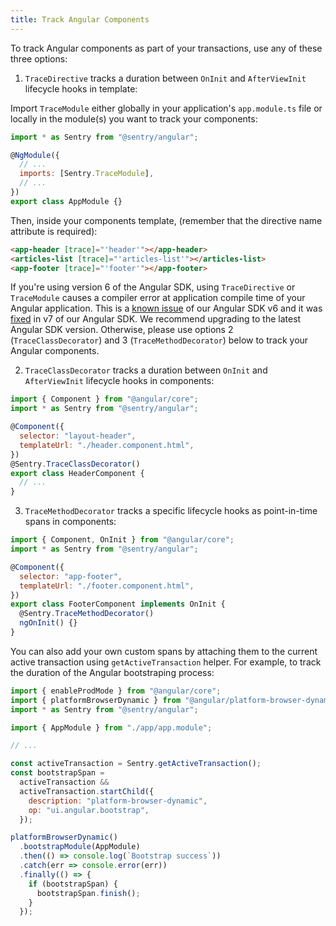 ```yaml
---
title: Track Angular Components
---
```


To track Angular components as part of your transactions, use any of these three options:

1. `TraceDirective` tracks a duration between `OnInit` and `AfterViewInit` lifecycle hooks in template:

Import `TraceModule` either globally in your application's `app.module.ts` file or locally in the module(s)
you want to track your components:

```javascript
import * as Sentry from "@sentry/angular";

@NgModule({
  // ...
  imports: [Sentry.TraceModule],
  // ...
})
export class AppModule {}
```

Then, inside your components template, (remember that the directive name attribute is required):

```html
<app-header [trace]="'header'"></app-header>
<articles-list [trace]="'articles-list'"></articles-list>
<app-footer [trace]="'footer'"></app-footer>
```

<Alert level="info" title="Compatibility">

If you're using version 6 of the Angular SDK, using `TraceDirective` or `TraceModule` causes a
compiler error at application compile time of your Angular application. This is a [known issue](https://github.com/getsentry/sentry-javascript/issues/3282)
of our Angular SDK v6 and it was [fixed](https://github.com/getsentry/sentry-javascript/issues/4644)
in v7 of our Angular SDK. We recommend upgrading to the latest Angular SDK version.
Otherwise, please use options 2 (`TraceClassDecorator`) and 3 (`TraceMethodDecorator`)
below to track your Angular components.

</Alert>

2. `TraceClassDecorator` tracks a duration between `OnInit` and `AfterViewInit` lifecycle hooks in components:

```javascript
import { Component } from "@angular/core";
import * as Sentry from "@sentry/angular";

@Component({
  selector: "layout-header",
  templateUrl: "./header.component.html",
})
@Sentry.TraceClassDecorator()
export class HeaderComponent {
  // ...
}
```

3. `TraceMethodDecorator` tracks a specific lifecycle hooks as point-in-time spans in components:

```javascript
import { Component, OnInit } from "@angular/core";
import * as Sentry from "@sentry/angular";

@Component({
  selector: "app-footer",
  templateUrl: "./footer.component.html",
})
export class FooterComponent implements OnInit {
  @Sentry.TraceMethodDecorator()
  ngOnInit() {}
}
```

You can also add your own custom spans by attaching them to the current active transaction using `getActiveTransaction`
helper. For example, to track the duration of the Angular bootstraping process:

```javascript
import { enableProdMode } from "@angular/core";
import { platformBrowserDynamic } from "@angular/platform-browser-dynamic";
import * as Sentry from "@sentry/angular";

import { AppModule } from "./app/app.module";

// ...

const activeTransaction = Sentry.getActiveTransaction();
const bootstrapSpan =
  activeTransaction &&
  activeTransaction.startChild({
    description: "platform-browser-dynamic",
    op: "ui.angular.bootstrap",
  });

platformBrowserDynamic()
  .bootstrapModule(AppModule)
  .then(() => console.log(`Bootstrap success`))
  .catch(err => console.error(err))
  .finally(() => {
    if (bootstrapSpan) {
      bootstrapSpan.finish();
    }
  });
```
